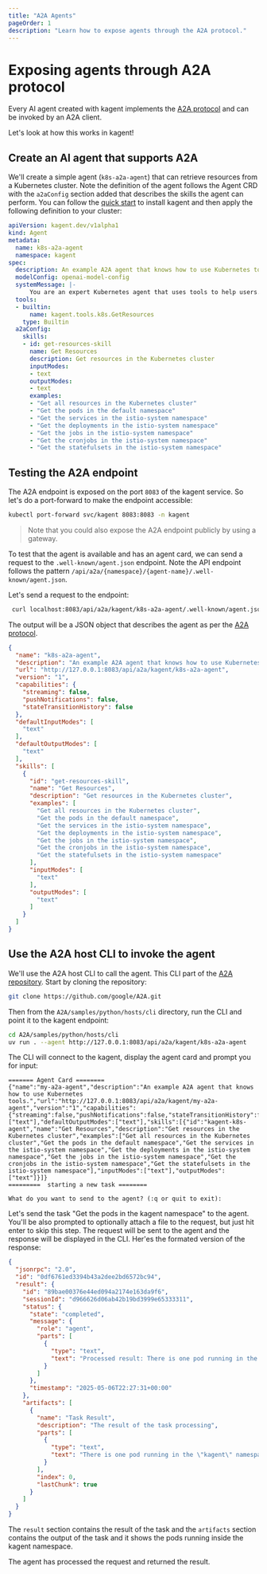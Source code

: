 ```yaml
---
title: "A2A Agents"
pageOrder: 1
description: "Learn how to expose agents through the A2A protocol."
---
```


# Exposing agents through A2A protocol

Every AI agent created with kagent implements the [A2A protocol](https://developers.googleblog.com/en/a2a-a-new-era-of-agent-interoperability/) and can be invoked by an A2A client.

Let's look at how this works in kagent!

## Create an AI agent that supports A2A

We'll create a simple agent (`k8s-a2a-agent`) that can retrieve resources from a Kubernetes cluster. Note the definition of the agent follows the Agent CRD with the `a2aConfig` section added that describes the skills the agent can perform. You can follow the [quick start](/docs/getting-started/quickstart) to install kagent and then apply the following definition to your cluster:

```yaml
apiVersion: kagent.dev/v1alpha1
kind: Agent
metadata:
  name: k8s-a2a-agent
  namespace: kagent
spec:
  description: An example A2A agent that knows how to use Kubernetes tools.
  modelConfig: openai-model-config
  systemMessage: |-
      You are an expert Kubernetes agent that uses tools to help users.
  tools:
  - builtin:
      name: kagent.tools.k8s.GetResources
    type: Builtin
  a2aConfig:
    skills:
    - id: get-resources-skill
      name: Get Resources
      description: Get resources in the Kubernetes cluster
      inputModes:
      - text
      outputModes:
      - text
      examples:
      - "Get all resources in the Kubernetes cluster"
      - "Get the pods in the default namespace"
      - "Get the services in the istio-system namespace"
      - "Get the deployments in the istio-system namespace"
      - "Get the jobs in the istio-system namespace"
      - "Get the cronjobs in the istio-system namespace"
      - "Get the statefulsets in the istio-system namespace"
```

## Testing the A2A endpoint

The A2A endpoint is exposed on the port `8083` of the kagent service. So let's do a port-forward to make the endpoint accessible:

```bash
kubectl port-forward svc/kagent 8083:8083 -n kagent
```

>Note that you could also expose the A2A endpoint publicly by using a gateway.

To test that the agent is available and has an agent card, we can send a request to the `.well-known/agent.json` endpoint. Note the API endpoint follows the pattern `/api/a2a/{namespace}/{agent-name}/.well-known/agent.json`.

Let's send a request to the endpoint:

```bash
 curl localhost:8083/api/a2a/kagent/k8s-a2a-agent/.well-known/agent.json
```

The output will be a JSON object that describes the agent as per the [A2A protocol](https://a2a.guide/protocol/agent-card.html).
```json
{
  "name": "k8s-a2a-agent",
  "description": "An example A2A agent that knows how to use Kubernetes tools.",
  "url": "http://127.0.0.1:8083/api/a2a/kagent/k8s-a2a-agent",
  "version": "1",
  "capabilities": {
    "streaming": false,
    "pushNotifications": false,
    "stateTransitionHistory": false
  },
  "defaultInputModes": [
    "text"
  ],
  "defaultOutputModes": [
    "text"
  ],
  "skills": [
    {
      "id": "get-resources-skill",
      "name": "Get Resources",
      "description": "Get resources in the Kubernetes cluster",
      "examples": [
        "Get all resources in the Kubernetes cluster",
        "Get the pods in the default namespace",
        "Get the services in the istio-system namespace",
        "Get the deployments in the istio-system namespace",
        "Get the jobs in the istio-system namespace",
        "Get the cronjobs in the istio-system namespace",
        "Get the statefulsets in the istio-system namespace"
      ],
      "inputModes": [
        "text"
      ],
      "outputModes": [
        "text"
      ]
    }
  ]
}
```

## Use the A2A host CLI to invoke the agent

We'll use the A2A host CLI to call the agent. This CLI part of the [A2A repository](https://github.com/google/A2A/tree/main/samples/python/hosts/cli). Start by cloning the repository:

```bash
git clone https://github.com/google/A2A.git
```

Then from the `A2A/samples/python/hosts/cli` directory, run the CLI and point it to the kagent endpoint:

```bash
cd A2A/samples/python/hosts/cli
uv run . --agent http://127.0.0.1:8083/api/a2a/kagent/k8s-a2a-agent
```

The CLI will connect to the kagent, display the agent card and prompt you for input:

```console
======= Agent Card ========
{"name":"my-a2a-agent","description":"An example A2A agent that knows how to use Kubernetes tools.","url":"http://127.0.0.1:8083/api/a2a/kagent/my-a2a-agent","version":"1","capabilities":{"streaming":false,"pushNotifications":false,"stateTransitionHistory":false},"defaultInputModes":["text"],"defaultOutputModes":["text"],"skills":[{"id":"kagent-k8s-agent","name":"Get Resources","description":"Get resources in the Kubernetes cluster","examples":["Get all resources in the Kubernetes cluster","Get the pods in the default namespace","Get the services in the istio-system namespace","Get the deployments in the istio-system namespace","Get the jobs in the istio-system namespace","Get the cronjobs in the istio-system namespace","Get the statefulsets in the istio-system namespace"],"inputModes":["text"],"outputModes":["text"]}]}
=========  starting a new task ======== 

What do you want to send to the agent? (:q or quit to exit):
```

Let's send the task "Get the pods in the kagent namespace" to the agent. You'll be also prompted to optionally attach a file to the request, but just hit enter to skip this step. The request will be sent to the agent and the response will be displayed in the CLI. Her'es the formated version of the response:

```json
{
  "jsonrpc": "2.0",
  "id": "0df6761ed3394b43a2dee2bd6572bc94",
  "result": {
    "id": "89bae00376e44ed094a2174e163da9f6",
    "sessionId": "d966626d06ab42b19bd3999e65333311",
    "status": {
      "state": "completed",
      "message": {
        "role": "agent",
        "parts": [
          {
            "type": "text",
            "text": "Processed result: There is one pod running in the \"kagent\" namespace:\n\n- Pod Name: kagent-748fb675c6-9ddsz\n- Status: Running\n- Ready Containers: 3 out of 3\n- Restarts: 0\n- Age: 31 minutes\n- Pod IP: 10.244.0.11\n- Node: kagent-control-plane\n\nLet me know if you need more details or want to perform any actions on this pod."
          }
        ]
      },
      "timestamp": "2025-05-06T22:27:31+00:00"
    },
    "artifacts": [
      {
        "name": "Task Result",
        "description": "The result of the task processing",
        "parts": [
          {
            "type": "text",
            "text": "There is one pod running in the \"kagent\" namespace:\n\n- Pod Name: kagent-748fb675c6-9ddsz\n- Status: Running\n- Ready Containers: 3 out of 3\n- Restarts: 0\n- Age: 31 minutes\n- Pod IP: 10.244.0.11\n- Node: kagent-control-plane\n\nLet me know if you need more details or want to perform any actions on this pod."
          }
        ],
        "index": 0,
        "lastChunk": true
      }
    ]
  }
}
```

The `result` section contains the result of the task and the `artifacts` section contains the output of the task and it shows the pods running inside the kagent namespace.

The agent has processed the request and returned the result.
